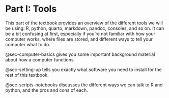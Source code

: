 # Part I: Tools {#sec-part-tools}

This part of the textbook provides an overview of the different tools we will be using: R, python, quarto, markdown, pandoc, consoles, and so on.
It can be a bit confusing at first, especially if you're not familiar with how your computer works, where files are stored, and different ways to tell your computer what to do.

@sec-computer-basics gives you some important background material about how a computer functions.

@sec-setting-up tells you exactly what software you need to install for the rest of this textbook.

@sec-scripts-notebooks discusses the different ways we can talk to R and python, and the pros and cons of each.
